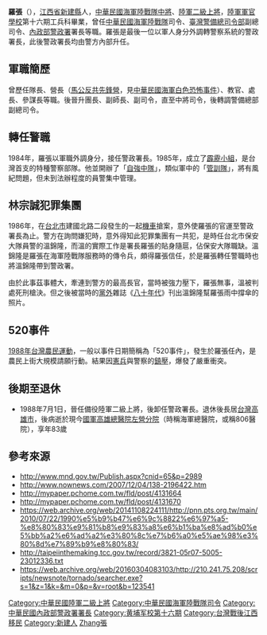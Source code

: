 {{Infobox_officeholder
| name = 羅張
| image name =File:NPA DG 04-01.png
| width = 300
| Sex = 男
| party = {{KMT}}
| date of birth = 1923年1月12日
| place of birth = {{ROC}}[[江西省|江西省]][[新建縣|新建縣]]
| date of death = 2006年3月30日(83歲)
| place of death ={{ROC}}[[國軍高雄總醫院|國軍左營醫院]]
| nationality = {{ROC}}
| spouse = 
| order ={{Flagicon|ROC}}[[中華民國|中華民國]]第4任[[中華民國內政部|內政部]][[內政部警政署|警政署署長]]
| minister =
| term_start = 1984年7月
| term_end = 1989年8月
| predecessor = [[何恩廷|何恩廷]]
| successor = [[莊亨岱|莊亨岱]]
| order2 ={{flagicon image|Republic of China Marine Corps Flag.svg}}第11任[[中華民國海軍陸戰隊|中華民國海軍陸戰隊]]司令
| minister2 =
| term_start2 = 1977年12月2日
| term_end2 = 1982年8月31日
| predecessor2 = [[黃光洛|黃光洛]]
| successor2 = [[屠由信|屠由信]]
|branch       = [[File:Flag_of_the_Republic_of_China_Army.svg|25px]][[中華民國陸軍|中華民國陸軍]]<br>{{flagicon image|Flag of the Republic of China Marine Corps.svg}}[[中華民國海軍陸戰隊|中華民國海軍陸戰隊]]
|serviceyears = 
|rank         = [[File:Taiwan-army-OF-9a.svg|25px]][[二級上將|二級上將]]<br>[[File:Taiwan-Marine-OF-8.svg|25px]][[中將|中將]]
| educate = 
*[[陸軍軍官學校|陸軍軍官學校]]16期
| past = 
*[[中華民國海軍陸戰隊|中華民國海軍陸戰隊]]司令
*[[臺灣警備總司令部|臺灣警備總司令部]]副總司令
*[[內政部警政署|內政部警政署]]署長
}}

'''羅張'''（{{bd|1923年|1月12日|2006年|3月30日|}}），[[江西省|江西省]][[新建縣|新建縣]]人，[[中華民國海軍陸戰隊|中華民國海軍陸戰隊]][[中將|中將]]、[[中華民國陸軍|陸軍]][[二級上將|二級上將]]，[[陸軍軍官學校|陸軍軍官學校]]第十六期工兵科畢業，曾任[[中華民國海軍陸戰隊|中華民國海軍陸戰隊]]司令、[[臺灣警備總司令部|臺灣警備總司令部]]副總司令、[[內政部警政署|內政部警政署]]署長等職。羅張是最後一位以軍人身分外調轉警察系統的警政署長，此後警政署長均由警方內部升任。

==軍職簡歷==
曾歷任隊長、營長（[[馬公反共先鋒營|馬公反共先鋒營]]，見[[中華民國海軍白色恐怖事件|中華民國海軍白色恐怖事件]]）、教官、處長、參謀長等職。後晉升團長、副師長、副司令，直至中將司令，後轉調警備總部副總司令。

==轉任警職==
1984年，羅張以軍職外調身分，接任警政署長。1985年，成立了[[霹靂小組|霹靂小組]]，是台灣首支的特種警察部隊。他並開辦了「[[自強中隊|自強中隊]]」，類似軍中的「[[管訓隊|管訓隊]]」，將有風紀問題，但未到法辦程度的員警集中管理。

==林宗誠犯罪集團==
1986年，在[[台北市|台北市]]建國北路二段發生的一起[[機車|機車]]搶案，意外使羅張的官運至警政署長為止。警方在詢問嫌犯時，意外得知此犯罪集團有一共犯，是時任台北市保安大隊員警的溫錦隆，而溫的實際工作是署長羅張的貼身隨扈，佔保安大隊職缺。溫錦隆是羅張在海軍陸戰隊服務時的傳令兵，頗得羅張信任，於是羅張轉任警職時也將溫錦隆帶到警政署。

由於此事茲事體大，牽連到警方的最高長官，當時被強力壓下，羅張無事，溫被判處死刑槍決。但之後被當時的[[黨外|黨外]]雜誌《[[八十年代_(雜誌)|八十年代]]》刊出溫錦隆幫羅張雨中撐傘的照片。

==520事件==
[[1988年台灣農民運動|1988年台灣農民運動]]，一般以事件日期簡稱為「520事件」，發生於羅張任內，是農民上街大規模請願行動。結果因[[憲兵|憲兵]]與警察的[[鎮壓|鎮壓]]，爆發了嚴重衝突。

==後期至退休==
*1988年7月1日，晉任備役陸軍二級上將，後卸任警政署長。退休後長居[[台灣|台灣]][[高雄市|高雄市]]，後病逝於現今[[國軍高雄總醫院左營分院|國軍高雄總醫院左營分院]]（時稱海軍總醫院，或稱806醫院），享年83歲
==參考來源==
{{refbegin}}
*http://www.mnd.gov.tw/Publish.aspx?cnid=65&p=2989{{Dead link|date=2020年7月 |bot=InternetArchiveBot |fix-attempted=yes }}
*http://www.nownews.com/2007/12/04/138-2196422.htm
*http://mypaper.pchome.com.tw/fld/post/4131664 {{Wayback|url=http://mypaper.pchome.com.tw/fld/post/4131664 |date=20200107033155 }}
*http://mypaper.pchome.com.tw/fld/post/4131670 {{Wayback|url=http://mypaper.pchome.com.tw/fld/post/4131670 |date=20200107033643 }}
*https://web.archive.org/web/20141108224111/http://pnn.pts.org.tw/main/2010/07/22/1990%e5%b9%b47%e6%9c%8822%e6%97%a5-%e8%80%83%e9%81%b8%e9%83%a8%e6%b1%ba%e8%ad%b0%e5%bb%a2%e6%ad%a2%e3%80%8c%e7%b6%a0%e5%ae%98%e3%80%8d%e7%89%b9%e8%80%83/
*http://taipeiinthemaking.tcc.gov.tw/record/3821-05r07-5005-23012336.txt{{dead link|date=2018年4月 |bot=InternetArchiveBot |fix-attempted=yes }}
*https://web.archive.org/web/20160304083103/http://210.241.75.208/scripts/newsnote/tornado/searcher.exe?s=1&z=1&k=&m=0&p=&v=root&b=123541
{{refend}}

{{start box}}
{{s-before|[[黃光洛|黃光洛]]}}
{{s-title|[[中華民國海軍陸戰隊|中華民國海軍陸戰隊]]司令|1977.12.02—1982.08.31}}
{{s-after|[[屠由信|屠由信]]}}
{{end box}}
{{start box}}
{{s-before|[[何恩廷|何恩廷]]}}
{{s-title|[[中華民國內政部|內政部]][[警政署|警政署]]長|1984年—1989年}}
{{s-after|[[莊亨岱|莊亨岱]]}}
{{end box}}

{{DEFAULTSORT:Luo羅}}
[[Category:中華民國陸軍二級上將|Category:中華民國陸軍二級上將]]
[[Category:中華民國海軍陸戰隊司令|Category:中華民國海軍陸戰隊司令]]
[[Category:中華民國內政部警政署署長|Category:中華民國內政部警政署署長]]
[[Category:黄埔军校第十六期|Category:黄埔军校第十六期]]
[[Category:台灣戰後江西移民|Category:台灣戰後江西移民]]
[[Category:新建人|Category:新建人]]
[[Category:罗姓|Zhang張]]